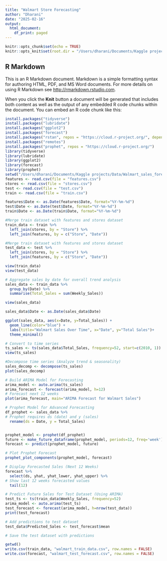 ```yaml
---
title: "Walmart Store Forecasting"
author: "Dharani"
date: "2025-02-16"
output:
  html_document:
    df_print: paged
---
```


```r
knitr::opts_chunk$set(echo = TRUE)
knitr::opts_knit$set(root.dir = "/Users/dharani/Documents/Kaggle projects/Data/Walmart_sales_forecast")
```

## R Markdown

This is an R Markdown document. Markdown is a simple formatting syntax for authoring HTML, PDF, and MS Word documents. For more details on using R Markdown see <http://rmarkdown.rstudio.com>.

When you click the **Knit** button a document will be generated that includes both content as well as the output of any embedded R code chunks within the document. You can embed an R code chunk like this:

```r

install.packages("tidyverse")
install.packages("lubridate")
install.packages("ggplot2")
install.packages("forecast")
install.packages("rstan", repos = "https://cloud.r-project.org/", dependencies = TRUE)
install.packages("remotes")
install.packages("prophet", repos = "https://cloud.r-project.org/")
library(tidyverse)
library(lubridate)
library(ggplot2)
library(forecast)
library(prophet)
setwd("/Users/dharani/Documents/Kaggle projects/Data/Walmart_sales_forecast")
features <- read.csv(file = "features.csv")
stores <- read.csv(file = "stores.csv")
test <- read.csv(file = "test.csv")
train <- read.csv(file = "train.csv")

features$Date <- as.Date(features$Date, format="%Y-%m-%d")
test$Date <- as.Date(test$Date, format="%Y-%m-%d")
train$Date <- as.Date(train$Date, format="%Y-%m-%d")

#Merge train dataset with features and stores dataset
train_data <- train %>%
  left_join(stores, by = "Store") %>%
  left_join(features, by = c("Store", "Date"))

#Merge train dataset with features and stores dataset
test_data <- test %>%
  left_join(stores, by = "Store") %>%
  left_join(features, by = c("Store", "Date"))

view(train_data)
view(test_data)

# Aggregate sales by date for overall trend analysis
sales_data <- train_data %>%
  group_by(Date) %>%
  summarise(Total_Sales = sum(Weekly_Sales))

view(sales_data)

sales_data$Date <- as.Date(sales_data$Date)

ggplot(sales_data, aes(x=Date, y=Total_Sales)) +
  geom_line(color="blue") +
  labs(title="Walmart Sales Over Time", x="Date", y="Total Sales")+
  theme_minimal()

# Convert to time series
ts_sales <- ts(sales_data$Total_Sales, frequency=52, start=c(2010, 1))
view(ts_sales)

#Decompose time series (Analyze trend & seasonality)
sales_decomp <- decompose(ts_sales)
plot(sales_decomp)

# Build ARIMA Model for Forecasting
arima_model <- auto.arima(ts_sales)
arima_forecast <- forecast(arima_model, h=12) 
# Forecast next 12 weeks
plot(arima_forecast, main="ARIMA Forecast for Walmart Sales")

# Prophet Model for Advanced Forecasting
df_prophet <- sales_data %>%
# Prophet requires ds (date) and y (sales)
  rename(ds = Date, y = Total_Sales)


prophet_model <- prophet(df_prophet)
future <- make_future_dataframe(prophet_model, periods=12, freq='week')
forecast <- predict(prophet_model, future)

# Plot Prophet Forecast
prophet_plot_components(prophet_model, forecast)

# Display Forecasted Sales (Next 12 Weeks)
forecast %>%
  select(ds, yhat, yhat_lower, yhat_upper) %>%
# Show last 12 weeks forecasted values
  tail(12)

# Predict Future Sales for Test Dataset (Using ARIMA)
test_ts <- ts(train_data$Weekly_Sales, frequency=52)
arima_model <- auto.arima(test_ts)
test_forecast <- forecast(arima_model, h=nrow(test_data))
print(test_forecast)

# Add predictions to test dataset
test_data$Predicted_Sales <- test_forecast$mean

# Save the test dataset with predictions

getwd()
write.csv(train_data, "walmart_train_data.csv", row.names = FALSE)
write.csv(forecast, "walmart_test_forecast.csv", row.names = FALSE)


```